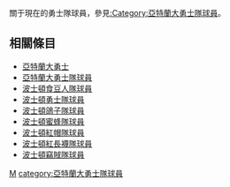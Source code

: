 {{Catnav|頁面分類|...|棒球|棒球選手|美國職棒大聯盟球員}}
{{Catnav|頁面分類|...|美國棒球|美國職棒大聯盟|美國職棒大聯盟球員}}
關于現在的勇士隊球員，參見[[:Category:亞特蘭大勇士隊球員|:Category:亞特蘭大勇士隊球員]]。

{{CatAutoTOC}}
==相關條目==
*[[亞特蘭大勇士|亞特蘭大勇士]]
*[[:Category:亞特蘭大勇士隊球員|亞特蘭大勇士隊球員]]
*[[:Category:波士頓食豆人隊球員|波士頓食豆人隊球員]]
*[[:Category:波士頓勇士隊球員|波士頓勇士隊球員]]
*[[:Category:波士頓鴿子隊球員|波士頓鴿子隊球員]]
*[[:Category:波士頓蜜蜂隊球員|波士頓蜜蜂隊球員]]
*[[:Category:波士頓紅帽隊球員|波士頓紅帽隊球員]]
*[[:Category:波士頓紅長襪隊球員|波士頓紅長襪隊球員]]
*[[:Category:波士頓竊賊隊球員|波士頓竊賊隊球員]]

[[category:美國職棒大聯盟各隊球員|M]]
[[category:亞特蘭大勇士隊球員‎|category:亞特蘭大勇士隊球員‎]]